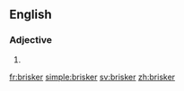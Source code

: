==English==

===Adjective===
{{head|en|adjective comparative form}}

# {{en-comparative of|brisk}}

[[fr:brisker]]
[[simple:brisker]]
[[sv:brisker]]
[[zh:brisker]]